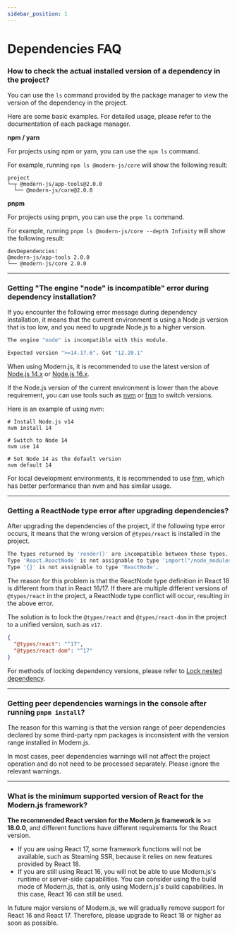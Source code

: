 ```yaml
---
sidebar_position: 1
---
```


# Dependencies FAQ

### How to check the actual installed version of a dependency in the project?

You can use the `ls` command provided by the package manager to view the version of the dependency in the project.

Here are some basic examples. For detailed usage, please refer to the documentation of each package manager.

**npm / yarn**

For projects using npm or yarn, you can use the `npm ls` command.

For example, running `npm ls @modern-js/core` will show the following result:

```
project
└─┬ @modern-js/app-tools@2.0.0
  └── @modern-js/core@2.0.0
```

**pnpm**

For projects using pnpm, you can use the `pnpm ls` command.

For example, running `pnpm ls @modern-js/core --depth Infinity` will show the following result:

```
devDependencies:
@modern-js/app-tools 2.0.0
└── @modern-js/core 2.0.0
```

---

### Getting "The engine "node" is incompatible" error during dependency installation?

If you encounter the following error message during dependency installation, it means that the current environment is using a Node.js version that is too low, and you need to upgrade Node.js to a higher version.

```bash
The engine "node" is incompatible with this module.

Expected version ">=14.17.6". Got "12.20.1"
```

When using Modern.js, it is recommended to use the latest version of [Node.js 14.x](https://nodejs.org/download/release/latest-v14.x/) or [Node.js 16.x](https://nodejs.org/download/release/latest-v16.x/).

If the Node.js version of the current environment is lower than the above requirement, you can use tools such as [nvm](https://github.com/nvm-sh/nvm) or [fnm](https://github.com/Schniz/fnm) to switch versions.

Here is an example of using nvm:

```
# Install Node.js v14
nvm install 14

# Switch to Node 14
nvm use 14

# Set Node 14 as the default version
nvm default 14
```

For local development environments, it is recommended to use [fnm](https://github.com/Schniz/fnm), which has better performance than nvm and has similar usage.

---

### Getting a ReactNode type error after upgrading dependencies?

After upgrading the dependencies of the project, if the following type error occurs, it means that the wrong version of `@types/react` is installed in the project.

```bash
The types returned by 'render()' are incompatible between these types.
Type 'React.ReactNode' is not assignable to type 'import("/node_modules/@types/react/index").ReactNode'.
Type '{}' is not assignable to type 'ReactNode'.
```

The reason for this problem is that the ReactNode type definition in React 18 is different from that in React 16/17. If there are multiple different versions of `@types/react` in the project, a ReactNode type conflict will occur, resulting in the above error.

The solution is to lock the `@types/react` and `@types/react-dom` in the project to a unified version, such as `v17`.

```json
{
  "@types/react": "^17",
  "@types/react-dom": "^17"
}
```

For methods of locking dependency versions, please refer to [Lock nested dependency](/guides/get-started/upgrade.html#lock-nested-dependency).

---

### Getting peer dependencies warnings in the console after running `pnpm install`?

The reason for this warning is that the version range of peer dependencies declared by some third-party npm packages is inconsistent with the version range installed in Modern.js.

In most cases, peer dependencies warnings will not affect the project operation and do not need to be processed separately. Please ignore the relevant warnings.

---

### What is the minimum supported version of React for the Modern.js framework?

**The recommended React version for the Modern.js framework is >= 18.0.0**, and different functions have different requirements for the React version.

- If you are using React 17, some framework functions will not be available, such as Steaming SSR, because it relies on new features provided by React 18.
- If you are still using React 16, you will not be able to use Modern.js's runtime or server-side capabilities. You can consider using the build mode of Modern.js, that is, only using Modern.js's build capabilities. In this case, React 16 can still be used.

In future major versions of Modern.js, we will gradually remove support for React 16 and React 17. Therefore, please upgrade to React 18 or higher as soon as possible.

